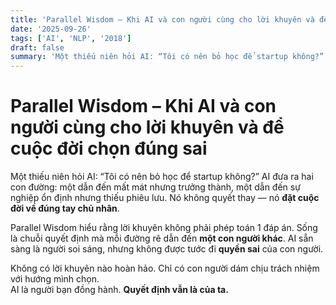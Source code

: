 ```yaml
---
title: 'Parallel Wisdom – Khi AI và con người cùng cho lời khuyên và để cuộc đời chọn đúng sai'
date: '2025-09-26'
tags: ['AI', 'NLP', '2018']
draft: false
summary: 'Một thiếu niên hỏi AI: “Tôi có nên bỏ học để startup không?” AI đưa ra hai con đường: một dẫn đến mấ'
---
```


# Parallel Wisdom – Khi AI và con người cùng cho lời khuyên và để cuộc đời chọn đúng sai

Một thiếu niên hỏi AI: “Tôi có nên bỏ học để startup không?” AI đưa ra hai con đường: một dẫn đến mất mát nhưng trưởng thành, một dẫn đến sự nghiệp ổn định nhưng thiếu phiêu lưu. Nó không quyết thay — nó **đặt cuộc đời về đúng tay chủ nhân**.

Parallel Wisdom hiểu rằng lời khuyên không phải phép toán 1 đáp án. Sống là chuỗi quyết định mà mỗi đường rẽ dẫn đến **một con người khác**. AI sẵn sàng là người soi sáng, nhưng không được tước đi **quyền sai** của con người.

Không có lời khuyên nào hoàn hảo. Chỉ có con người dám chịu trách nhiệm với hướng mình chọn.  
AI là người bạn đồng hành. **Quyết định vẫn là của ta.**